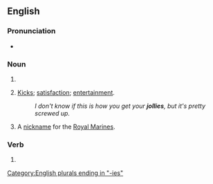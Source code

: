 ==English==

===Pronunciation===
* {{audio|en|En-au-jollies.ogg|Audio (AU)}}

===Noun===
{{head|en|noun form}}

# {{plural of|en|jolly}}
# {{lb|en|slang}} [[kicks|Kicks]]; [[satisfaction]]; [[entertainment]].
#: ''I don't know if this is how you get your '''jollies''', but it's pretty screwed up.''
# A [[nickname]] for the [[Royal Marines]].

===Verb===
{{head|en|verb form}}

# {{en-third-person singular of|jolly}}

[[Category:English plurals ending in "-ies"]]